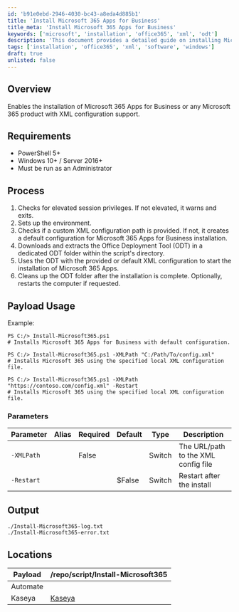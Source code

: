 ```yaml
---
id: 'b91e0ebd-2946-4030-bc43-a8eda4d885b1'
title: 'Install Microsoft 365 Apps for Business'
title_meta: 'Install Microsoft 365 Apps for Business'
keywords: ['microsoft', 'installation', 'office365', 'xml', 'odt']
description: 'This document provides a detailed guide on installing Microsoft 365 Apps for Business using PowerShell, including requirements, process steps, and example usage with XML configuration support.'
tags: ['installation', 'office365', 'xml', 'software', 'windows']
draft: true
unlisted: false
---
```

## Overview

Enables the installation of Microsoft 365 Apps for Business or any Microsoft 365 product with XML configuration support.

## Requirements

- PowerShell 5+
- Windows 10+ / Server 2016+
- Must be run as an Administrator

## Process

1. Checks for elevated session privileges. If not elevated, it warns and exits.
2. Sets up the environment.
3. Checks if a custom XML configuration path is provided. If not, it creates a default configuration for Microsoft 365 Apps for Business installation.
4. Downloads and extracts the Office Deployment Tool (ODT) in a dedicated ODT folder within the script's directory.
5. Uses the ODT with the provided or default XML configuration to start the installation of Microsoft 365 Apps.
6. Cleans up the ODT folder after the installation is complete. Optionally, restarts the computer if requested.

## Payload Usage

Example:

```
PS C:/> Install-Microsoft365.ps1 
# Installs Microsoft 365 Apps for Business with default configuration.

PS C:/> Install-Microsoft365.ps1 -XMLPath "C:/Path/To/config.xml"
# Installs Microsoft 365 using the specified local XML configuration file.

PS C:/> Install-Microsoft365.ps1 -XMLPath "https://contoso.com/config.xml" -Restart 
# Installs Microsoft 365 using the specified local XML configuration file.
```

### Parameters

| Parameter     | Alias | Required | Default  | Type   | Description                      |
|---------------|-------|----------|----------|--------|----------------------------------|
| `-XMLPath`    |       | False    |          | Switch | The URL/path to the XML config file |
| `-Restart`    |       |          | $False   | Switch | Restart after the install        |

## Output

```
./Install-Microsoft365-log.txt
./Install-Microsoft365-error.txt
```

## Locations

| Payload                        | /repo/script/Install-Microsoft365 |
|--------------------------------|------------------------------------|
| Automate                       |                                    |
| Kaseya                        | [Kaseya](https://proval.itglue.com/5078775/docs/15402741) |













